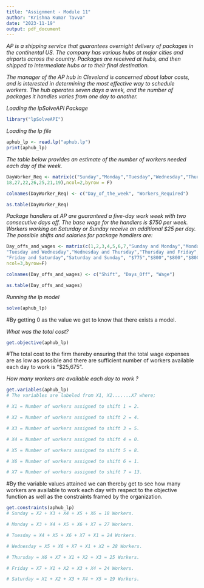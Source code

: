 ```yaml
---
title: "Assignment - Module 11"
author: "Krishna Kumar Tavva"
date: "2023-11-19"
output: pdf_document
---
```


*AP is a shipping service that guarantees overnight delivery of packages in the continental US. The company has various hubs at major cities and airports across the country. Packages are received at hubs, and then shipped to intermediate hubs or to their final destination.*\newline

*The manager of the AP hub in Cleveland is concerned about labor costs, and is interested in determining the most effective way to schedule workers. The hub operates seven days a week, and the number of packages it handles varies from one day to another.*\newline

*Loading the lpSolveAPI Package*
```r
library("lpSolveAPI")
```

*Loading the lp file*
```r
aphub_lp <- read.lp("aphub.lp")
print(aphub_lp)
```
*The table below provides an estimate of the number of workers needed each day of the week.*
```r
DayWorker_Req <- matrix(c("Sunday","Monday","Tuesday","Wednesday","Thursday","Friday","Saturday",
18,27,22,26,25,21,19),ncol=2,byrow = F)

colnames(DayWorker_Req) <- c("Day_of_the_week", "Workers_Required")

as.table(DayWorker_Req)
```

*Package handlers at AP are guaranteed a five-day work week with two consecutive days off. The base wage for the handlers is $750 per week. Workers working on Saturday or Sunday receive an additional $25 per day. The possible shifts and salaries for package handlers are:*
```r
Day_offs_and_wages <- matrix(c(1,2,3,4,5,6,7,"Sunday and Monday","Monday and Tuesday",
"Tuesday and Wednesday","Wednesday and Thursday","Thursday and Friday",
"Friday and Saturday","Saturday and Sunday", "$775","$800","$800","$800","$800","$775","$750"),
ncol=3,byrow=F)

colnames(Day_offs_and_wages) <- c("Shift", "Days_Off", "Wage")

as.table(Day_offs_and_wages)
```

*Running the lp model*
```r
solve(aphub_lp)
```
#By getting 0 as the value we get to know that there exists a model.

*What was the total cost?*
```r
get.objective(aphub_lp)
```
#The total cost to the firm thereby ensuring that the total wage expenses are as low as possible and there are sufficient number of workers available each day to work is "$25,675".

*How many workers are available each day to work ?*
```r
get.variables(aphub_lp)
# The variables are labeled from X1, X2.......X7 where;

# X1 = Number of workers assigned to shift 1 = 2.

# X2 = Number of workers assigned to shift 2 = 4.

# X3 = Number of workers assigned to shift 3 = 5.

# X4 = Number of workers assigned to shift 4 = 0.

# X5 = Number of workers assigned to shift 5 = 8.

# X6 = Number of workers assigned to shift 6 = 1.

# X7 = Number of workers assigned to shift 7 = 13.
```
#By the variable values attained we can thereby get to see how many workers are available to work each day with respect to the objective function as well as the constraints framed by the organization.

```r
get.constraints(aphub_lp)
# Sunday = X2 + X3 + X4 + X5 + X6 = 18 Workers.

# Monday = X3 + X4 + X5 + X6 + X7 = 27 Workers.

# Tuesday = X4 + X5 + X6 + X7 + X1 = 24 Workers.

# Wednesday = X5 + X6 + X7 + X1 + X2 = 28 Workers.

# Thursday = X6 + X7 + X1 + X2 + X3 = 25 Workers.

# Friday = X7 + X1 + X2 + X3 + X4 = 24 Workers.

# Saturday = X1 + X2 + X3 + X4 + X5 = 19 Workers.
```

